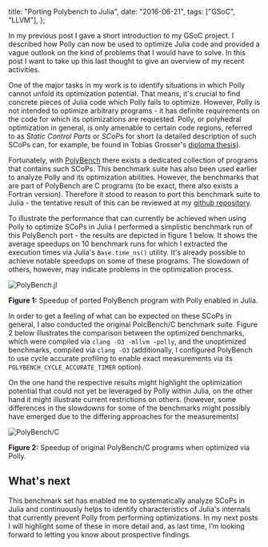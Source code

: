   title:  "Porting Polybench to Julia",
  date: "2016-06-21",
  tags: ["GSoC", "LLVM"],
};

In my previous post I gave a short introduction to my GSoC project. I described
how Polly can now be used to optimize Julia code and provided a vague outlook on
the kind of problems that I would have to solve. In this post I want to take up
this last thought to give an overview of my recent activities.

One of the major tasks in my work is to identify situations in which Polly
cannot unfold its optimization potential. That means, it's crucial to find
concrete pieces of Julia code which Polly fails to optimize. However, Polly is
not intended to optimize arbitrary programs - it has definite requirements on
the code for which its optimizations are requested. Polly, or polyhedral
optimization in general, is only amenable to certain code regions, referred to
as *Static Control Parts* or *SCoP*s for short (a detailed description of such
SCoPs can, for example, be found in Tobias Grosser's
[diploma thesis](http://www.grosser.es/publications/grosser-2011--Enabling-Polyhedral-Optimizations-in-LLVM--diplomathesis.pdf)).

Fortunately, with [PolyBench](http://web.cse.ohio-state.edu/~pouchet/software/polybench/)
there exists a dedicated collection of programs that contains such SCoPs. This
benchmark suite has also been used earlier to analyze Polly and its optimization
abilities. However, the benchmarks that are part of PolyBench are C programs (to
be exact, there also exists a Fortran version). Therefore it stood to reason to
port this benchmark suite to Julia - the tentative result of this can be
reviewed at my [github repository](https://github.com/MatthiasJReisinger/PollyBenchmarks.jl).

To illustrate the performance that can currently be achieved when using Polly to
optimize SCoPs in Julia I performed a simplistic benchmark run of this PolyBench
port - the results are depicted in figure 1 below. It shows the average speedups
on 10 benchmark runs for which I extracted the execution times via Julia's
`Base.time_ns()` utility. It's already possible to achieve notable speedups on
some of these programs. The slowdown of others, however, may indicate problems
in the optimization process.

![PolyBench.jl](/images/posts/2016-06-21-porting-polybench-to-julia/polybenchjulia.png)

**Figure 1:** Speedup of ported PolyBench program with Polly enabled in Julia.

In order to get a feeling of what can be expected on these SCoPs in general, I
also conducted the original PolcBench/C benchmark suite. Figure 2 below
illustrates the comparison between the optimized benchmarks, which were compiled
via `clang -O3 -mllvm -polly`, and the unoptimized benchmarks, compiled via
`clang -O3` (additionally, I configured PolyBench to use cycle accurate
profiling to enable exact measurements via its `POLYBENCH_CYCLE_ACCURATE_TIMER`
option).

On the one hand the respective results might highlight the optimization
potential that could not yet be leveraged by Polly within Julia, on the other
hand it might illustrate current restrictions on others. (however, some
differences in the slowdowns for some of the benchmarks might possibly have
emerged due to the differing approaches for the measurements)

![PolyBench/C](/images/posts/2016-06-21-porting-polybench-to-julia/polybenchc.png)

**Figure 2:** Speedup of original PolyBench/C programs when optimized via Polly.

## What's next

This benchmark set has enabled me to systematically analyze SCoPs in Julia and
continuously helps to identify characteristics of Julia's internals that
currently prevent Polly from performing optimizations. In my next posts I will
highlight some of these in more detail and, as last time, I’m looking forward to
letting you know about prospective findings.
